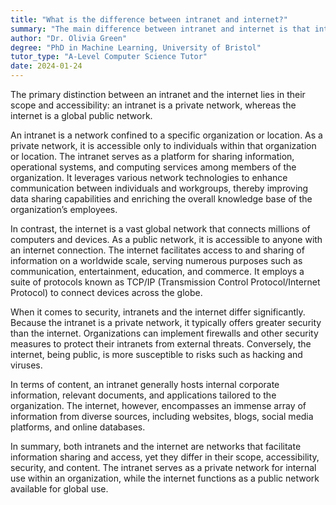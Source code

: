 ```yaml
---
title: "What is the difference between intranet and internet?"
summary: "The main difference between intranet and internet is that intranet is a private network, while internet is a global public network."
author: "Dr. Olivia Green"
degree: "PhD in Machine Learning, University of Bristol"
tutor_type: "A-Level Computer Science Tutor"
date: 2024-01-24
---
```


The primary distinction between an intranet and the internet lies in their scope and accessibility: an intranet is a private network, whereas the internet is a global public network.

An intranet is a network confined to a specific organization or location. As a private network, it is accessible only to individuals within that organization or location. The intranet serves as a platform for sharing information, operational systems, and computing services among members of the organization. It leverages various network technologies to enhance communication between individuals and workgroups, thereby improving data sharing capabilities and enriching the overall knowledge base of the organization’s employees.

In contrast, the internet is a vast global network that connects millions of computers and devices. As a public network, it is accessible to anyone with an internet connection. The internet facilitates access to and sharing of information on a worldwide scale, serving numerous purposes such as communication, entertainment, education, and commerce. It employs a suite of protocols known as TCP/IP (Transmission Control Protocol/Internet Protocol) to connect devices across the globe.

When it comes to security, intranets and the internet differ significantly. Because the intranet is a private network, it typically offers greater security than the internet. Organizations can implement firewalls and other security measures to protect their intranets from external threats. Conversely, the internet, being public, is more susceptible to risks such as hacking and viruses.

In terms of content, an intranet generally hosts internal corporate information, relevant documents, and applications tailored to the organization. The internet, however, encompasses an immense array of information from diverse sources, including websites, blogs, social media platforms, and online databases.

In summary, both intranets and the internet are networks that facilitate information sharing and access, yet they differ in their scope, accessibility, security, and content. The intranet serves as a private network for internal use within an organization, while the internet functions as a public network available for global use.
    